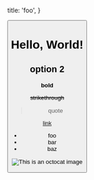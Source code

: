 
  title: 'foo',
}

<Button />

# Hello, World!

## option 2

**bold**

~~strikethrough~~

> quote

[link](https://chris.lu)

* foo
* bar
* baz

![This is an octocat image](/assets/images/chris-octocat-1677036079874.png)
